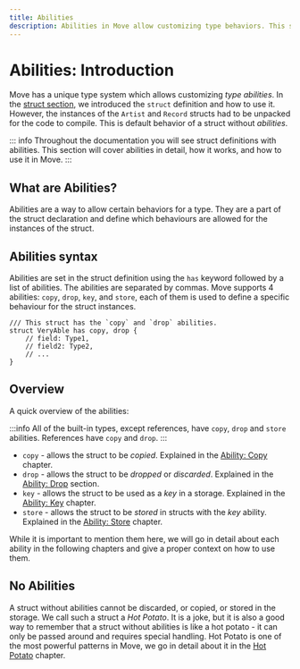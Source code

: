 ```yaml
---
title: Abilities
description: Abilities in Move allow customizing type behaviors. This section covers the introduction to abilities, how they work, and how to use them in Move.
---
```


# Abilities: Introduction

Move has a unique type system which allows customizing _type abilities_.
In the [struct section](./struct.mdx), we introduced the `struct` definition and how to use it.
However, the instances of the `Artist` and `Record` structs had to be unpacked for the code to
compile. This is default behavior of a struct without _abilities_.

::: info
Throughout the documentation you will see struct definitions with abilities. This section will cover abilities in detail, how it works, and how to use it
in Move.
:::

## What are Abilities?

Abilities are a way to allow certain behaviors for a type. They are a part of the struct declaration
and define which behaviours are allowed for the instances of the struct.

## Abilities syntax

Abilities are set in the struct definition using the `has` keyword followed by a list of abilities.
The abilities are separated by commas. Move supports 4 abilities: `copy`, `drop`, `key`, and
`store`, each of them is used to define a specific behaviour for the struct instances.

```move
/// This struct has the `copy` and `drop` abilities.
struct VeryAble has copy, drop {
    // field: Type1,
    // field2: Type2,
    // ...
}
```

## Overview

A quick overview of the abilities:

:::info
All of the built-in types, except references, have `copy`, `drop` and `store` abilities.
References have `copy` and `drop`.
:::

- `copy` - allows the struct to be _copied_. Explained in the [Ability: Copy](./copy.mdx)
  chapter.
- `drop` - allows the struct to be _dropped_ or _discarded_. Explained in the
  [Ability: Drop](./drop.mdx) section.
- `key` - allows the struct to be used as a _key_ in a storage. Explained in the
  [Ability: Key](./key.mdx) chapter.
- `store` - allows the struct to be _stored_ in structs with the _key_ ability. Explained in the
  [Ability: Store](./store.mdx) chapter.

While it is important to mention them here, we will go in detail about each ability in the following
chapters and give a proper context on how to use them.

## No Abilities

A struct without abilities cannot be discarded, or copied, or stored in the storage. We call such a
struct a _Hot Potato_. It is a joke, but it is also a good way to remember that a struct without
abilities is like a hot potato - it can only be passed around and requires special handling. Hot
Potato is one of the most powerful patterns in Move, we go in detail about it in the
[Hot Potato](../patterns/hot-potato.mdx) chapter.
